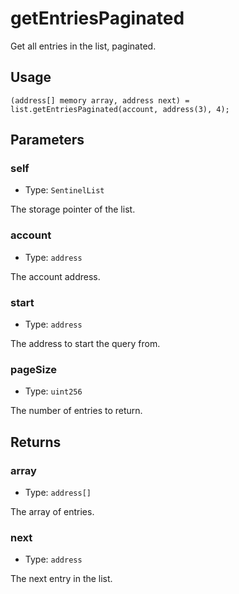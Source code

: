 # getEntriesPaginated

Get all entries in the list, paginated.

## Usage

```solidity copy
(address[] memory array, address next) = list.getEntriesPaginated(account, address(3), 4);
```

## Parameters

### self

- Type: `SentinelList`

The storage pointer of the list.

### account

- Type: `address`

The account address.

### start

- Type: `address`

The address to start the query from.

### pageSize

- Type: `uint256`

The number of entries to return.

## Returns

### array

- Type: `address[]`

The array of entries.

### next

- Type: `address`

The next entry in the list.
